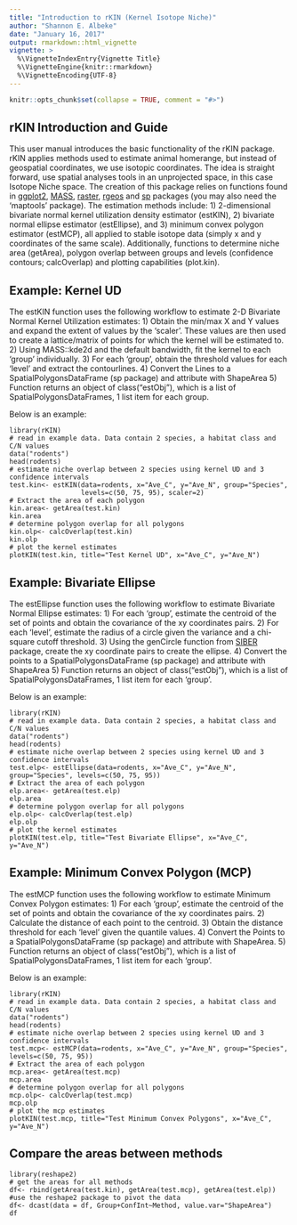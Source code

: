 ---
title: "Introduction to rKIN (Kernel Isotope Niche)"
author: "Shannon E. Albeke"
date: "January 16, 2017"
output: rmarkdown::html_vignette
vignette: >
  %\VignetteIndexEntry{Vignette Title}
  %\VignetteEngine{knitr::rmarkdown}
  %\VignetteEncoding{UTF-8}
---

```{r, echo = FALSE}
knitr::opts_chunk$set(collapse = TRUE, comment = "#>")
```

## rKIN Introduction and Guide
This user manual introduces the basic functionality of the rKIN package. rKIN applies methods used to estimate animal homerange, but instead of geospatial coordinates, we use isotopic coordinates. The idea is straight forward, use spatial analyses tools in an unprojected space, in this case Isotope Niche space. The creation of this package relies on functions found in [ggplot2](https://CRAN.R-project.org/package=ggplot2), [MASS](https://cran.r-project.org/package=MASS), [raster](https://cran.r-project.org/package=raster), [rgeos](https://cran.r-project.org/package=rgeos) and [sp](https://cran.r-project.org/package=sp) packages (you may also need the 'maptools' package). The estimation methods
include: 1) 2-dimensional bivariate normal kernel utilization density estimator (estKIN), 2) bivariate normal ellipse estimator (estEllipse), and 3) minimum convex polygon estimator (estMCP), all applied to stable isotope data (simply x and y coordinates of the same scale). Additionally, functions to determine niche area (getArea), polygon overlap between groups and levels (confidence contours; calcOverlap) and plotting capabilities (plot.kin).

## Example: Kernel UD
The estKIN function uses the following workflow to estimate 2-D Bivariate Normal Kernel Utilization estimates:
1) Obtain the min/max X and Y values and expand the extent of values by the 'scaler'. These values are then used to create a lattice/matrix of points for which the kernel will be estimated to.
2) Using MASS::kde2d and the default bandwidth, fit the kernel to each 'group' individually.
3) For each 'group', obtain the threshold values for each 'level' and extract the contourlines. 
4) Convert the Lines to a SpatialPolygonsDataFrame (sp package) and attribute with ShapeArea
5) Function returns an object of class("estObj"), which is a list of SpatialPolygonsDataFrames, 1 list item for each group.

Below is an example:

```
library(rKIN)
# read in example data. Data contain 2 species, a habitat class and C/N values
data("rodents")
head(rodents)
# estimate niche overlap between 2 species using kernel UD and 3 confidence intervals
test.kin<- estKIN(data=rodents, x="Ave_C", y="Ave_N", group="Species", 
                  levels=c(50, 75, 95), scaler=2)
# Extract the area of each polygon
kin.area<- getArea(test.kin)
kin.area
# determine polygon overlap for all polygons
kin.olp<- calcOverlap(test.kin)
kin.olp
# plot the kernel estimates
plotKIN(test.kin, title="Test Kernel UD", x="Ave_C", y="Ave_N")
```

## Example: Bivariate Ellipse
The estEllipse function uses the following workflow to estimate Bivariate Normal Ellipse estimates:
1) For each 'group', estimate the centroid of the set of points and obtain the covariance of the xy coordinates pairs.
2) For each 'level', estimate the radius of a circle given the variance and a chi-square cutoff threshold.
3) Using the genCircle function from [SIBER](https://cran.r-project.org/package=SIBER) package, create the xy coordinate pairs to create the ellipse.
4) Convert the points to a SpatialPolygonsDataFrame (sp package) and attribute with ShapeArea
5) Function returns an object of class("estObj"), which is a list of SpatialPolygonsDataFrames, 1 list item for each 'group'.

Below is an example:

```
library(rKIN)
# read in example data. Data contain 2 species, a habitat class and C/N values
data("rodents")
head(rodents)
# estimate niche overlap between 2 species using kernel UD and 3 confidence intervals
test.elp<- estEllipse(data=rodents, x="Ave_C", y="Ave_N", group="Species", levels=c(50, 75, 95))
# Extract the area of each polygon
elp.area<- getArea(test.elp)
elp.area
# determine polygon overlap for all polygons
elp.olp<- calcOverlap(test.elp)
elp.olp
# plot the kernel estimates
plotKIN(test.elp, title="Test Bivariate Ellipse", x="Ave_C", y="Ave_N")
```

## Example: Minimum Convex Polygon (MCP)
The estMCP function uses the following workflow to estimate Minimum Convex Polygon estimates:
1) For each 'group', estimate the centroid of the set of points and obtain the covariance of the xy coordinates pairs.
2) Calculate the distance of each point to the centroid.
3) Obtain the distance threshold for each 'level' given the quantile values. 
4) Convert the Points to a SpatialPolygonsDataFrame (sp package) and attribute with ShapeArea.
5) Function returns an object of class("estObj"), which is a list of SpatialPolygonsDataFrames, 1 list item for each 'group'.

Below is an example:

```
library(rKIN)
# read in example data. Data contain 2 species, a habitat class and C/N values
data("rodents")
head(rodents)
# estimate niche overlap between 2 species using kernel UD and 3 confidence intervals
test.mcp<- estMCP(data=rodents, x="Ave_C", y="Ave_N", group="Species", levels=c(50, 75, 95))
# Extract the area of each polygon
mcp.area<- getArea(test.mcp)
mcp.area
# determine polygon overlap for all polygons
mcp.olp<- calcOverlap(test.mcp)
mcp.olp
# plot the mcp estimates
plotKIN(test.mcp, title="Test Minimum Convex Polygons", x="Ave_C", y="Ave_N")
```
## Compare the areas between methods
```
library(reshape2)
# get the areas for all methods
df<- rbind(getArea(test.kin), getArea(test.mcp), getArea(test.elp))
#use the reshape2 package to pivot the data
df<- dcast(data = df, Group+ConfInt~Method, value.var="ShapeArea")
df
```
